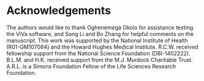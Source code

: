 # Acknowledgements

The authors would like to thank Oghenemega Okolo for assistance testing the ViVa software, and Song Li and Bo Zhang for helpful comments on the manuscript. This work was supported by the National Institute of Health (R01-GM107084) and the Howard Hughes Medical Institute. R.C.W. received fellowship support from the National Science Foundation
(DBI-1402222). B.L.M. and H.K. received support from the M.J. Murdock Charitable Trust. A.R.L. is a Simons Foundation Fellow of the Life Sciences Research Foundation.
